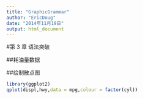 ```yaml
---
title: "GraphicGrammar"
author: "EricDoug"
date: "2014年11月19日"
output: html_document
---
```

#第 3 章 语法突破

##耗油量数据

##绘制散点图
```r
library(ggplot2)
qplot(displ,hwy,data = mpg,colour = factor(cyl))
```

